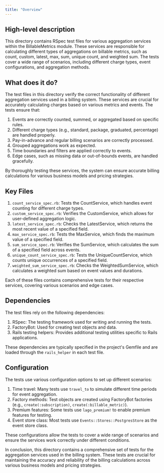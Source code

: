 ```yaml
---
title: "Overview"
---
```


## High-level description
This directory contains RSpec test files for various aggregation services within the BillableMetrics module. These services are responsible for calculating different types of aggregations on billable metrics, such as count, custom, latest, max, sum, unique count, and weighted sum. The tests cover a wide range of scenarios, including different charge types, event configurations, and aggregation methods.

## What does it do?
The test files in this directory verify the correct functionality of different aggregation services used in a billing system. These services are crucial for accurately calculating charges based on various metrics and events. The tests ensure that:

1. Events are correctly counted, summed, or aggregated based on specific rules.
2. Different charge types (e.g., standard, package, graduated, percentage) are handled properly.
3. Pay-in-advance and regular billing scenarios are correctly processed.
4. Grouped aggregations work as expected.
5. Time boundaries and filters are applied correctly to events.
6. Edge cases, such as missing data or out-of-bounds events, are handled gracefully.

By thoroughly testing these services, the system can ensure accurate billing calculations for various business models and pricing strategies.

## Key Files
1. `count_service_spec.rb`: Tests the CountService, which handles event counting for different charge types.
2. `custom_service_spec.rb`: Verifies the CustomService, which allows for user-defined aggregation logic.
3. `latest_service_spec.rb`: Checks the LatestService, which returns the most recent value of a specified field.
4. `max_service_spec.rb`: Tests the MaxService, which finds the maximum value of a specified field.
5. `sum_service_spec.rb`: Verifies the SumService, which calculates the sum of a specified field across events.
6. `unique_count_service_spec.rb`: Tests the UniqueCountService, which counts unique occurrences of a specified field.
7. `weighted_sum_service_spec.rb`: Checks the WeightedSumService, which calculates a weighted sum based on event values and durations.

Each of these files contains comprehensive tests for their respective services, covering various scenarios and edge cases.

## Dependencies
The test files rely on the following dependencies:

1. RSpec: The testing framework used for writing and running the tests.
2. FactoryBot: Used for creating test objects and data.
3. Rails testing helpers: Provides additional testing utilities specific to Rails applications.

These dependencies are typically specified in the project's Gemfile and are loaded through the `rails_helper` in each test file.

## Configuration
The tests use various configuration options to set up different scenarios:

1. Time travel: Many tests use `travel_to` to simulate different time periods for event aggregation.
2. Factory methods: Test objects are created using FactoryBot factories (e.g., `create(:subscription)`, `create(:billable_metric)`).
3. Premium features: Some tests use `lago_premium!` to enable premium features for testing.
4. Event store class: Most tests use `Events::Stores::PostgresStore` as the event store class.

These configurations allow the tests to cover a wide range of scenarios and ensure the services work correctly under different conditions.

In conclusion, this directory contains a comprehensive set of tests for the aggregation services used in the billing system. These tests are crucial for maintaining the accuracy and reliability of the billing calculations across various business models and pricing strategies.
